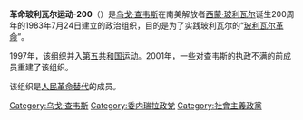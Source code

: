 '''革命玻利瓦尔运动-200'''（{{lang-es|Movimiento Bolivariano Revolucionario 200}}）是[[乌戈·查韦斯|乌戈·查韦斯]]在南美解放者[[西蒙·玻利瓦尔|西蒙·玻利瓦尔]]诞生200周年的1983年7月24日建立的政治组织，目的是为了实践玻利瓦尔的“[[玻利瓦尔革命|玻利瓦尔革命]]”。

1997年，该组织并入[[第五共和国运动|第五共和国运动]]。2001年，一些对查韦斯的执政不满的前成员重建了该组织。

该组织是[[人民革命替代|人民革命替代]]的成员。

[[Category:乌戈·查韦斯|Category:乌戈·查韦斯]]
[[Category:委内瑞拉政党|Category:委内瑞拉政党]]
[[Category:社會主義政黨|Category:社會主義政黨]]